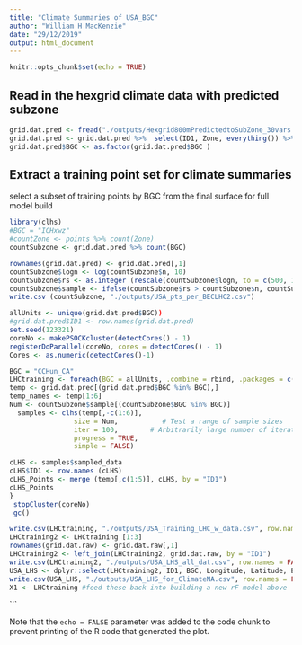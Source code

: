```yaml
---
title: "Climate Summaries of USA_BGC"
author: "William H MacKenzie"
date: "29/12/2019"
output: html_document
---
```


```r
knitr::opts_chunk$set(echo = TRUE)
```

## Read in the hexgrid climate data with predicted subzone 

```r
grid.dat.pred <- fread("./outputs/Hexgrid800mPredictedtoSubZone_30vars.csv")
grid.dat.pred <- grid.dat.pred %>%  select(ID1, Zone, everything()) %>% rename(BGC = Zone)
grid.dat.pred$BGC <- as.factor(grid.dat.pred$BGC )
```

## Extract a training point set for climate summaries
select a subset of training points by BGC from the final surface for full model build

```r

library(clhs)
#BGC = "ICHxwz"
#countZone <- points %>% count(Zone)
countSubzone <- grid.dat.pred %>% count(BGC)

rownames(grid.dat.pred) <- grid.dat.pred[,1]
countSubzone$logn <- log(countSubzone$n, 10)
countSubzone$rs <- as.integer (rescale(countSubzone$logn, to = c(500, 1200), from = range(countSubzone$logn, na.rm = TRUE, finite = TRUE)))
countSubzone$sample <- ifelse(countSubzone$rs > countSubzone$n, countSubzone$n, countSubzone$rs )
write.csv (countSubzone, "./outputs/USA_pts_per_BECLHC2.csv")

allUnits <- unique(grid.dat.pred$BGC))
#grid.dat.pred$ID1 <- row.names(grid.dat.pred)
set.seed(123321)
coreNo <- makePSOCKcluster(detectCores() - 1)
registerDoParallel(coreNo, cores = detectCores() - 1)
Cores <- as.numeric(detectCores()-1)

BGC = "CCHun_CA"
LHCtraining <- foreach(BGC = allUnits, .combine = rbind, .packages = c("clhs")) %dopar% {
temp <- grid.dat.pred[(grid.dat.pred$BGC %in% BGC),]
temp_names <- temp[1:6]
Num <- countSubzone$sample[(countSubzone$BGC %in% BGC)]
  samples <- clhs(temp[,-c(1:6)],
                size = Num,           # Test a range of sample sizes
                iter = 100,        # Arbitrarily large number of iterations of optimization procedure. Default=10,000 but a larger number may be used
                progress = TRUE,
                simple = FALSE)

cLHS <- samples$sampled_data
cLHS$ID1 <- row.names (cLHS)
cLHS_Points <- merge (temp[,c(1:5)], cLHS, by = "ID1")
cLHS_Points
}
 stopCluster(coreNo)
 gc()

write.csv(LHCtraining, "./outputs/USA_Training_LHC_w_data.csv", row.names = FALSE)
LHCtraining2 <- LHCtraining [1:3]
rownames(grid.dat.raw) <- grid.dat.raw[,1]
LHCtraining2 <- left_join(LHCtraining2, grid.dat.raw, by = "ID1")
write.csv(LHCtraining2, "./outputs/USA_LHS_all_dat.csv", row.names = FALSE)
USA_LHS <- dplyr::select(LHCtraining2, ID1, BGC, Longitude, Latitude, Elevation)
write.csv(USA_LHS, "./outputs/USA_LHS_for_ClimateNA.csv", row.names = FALSE)
X1 <- LHCtraining #feed these back into building a new rF model above
```
```

Note that the `echo = FALSE` parameter was added to the code chunk to prevent printing of the R code that generated the plot.
